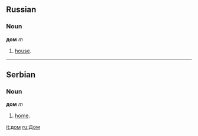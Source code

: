 == Russian ==
=== Noun ===
'''дом''' ''m''

# [[house]].

----

== Serbian ==
=== Noun ===
'''дом''' ''m''

# [[home]].


[[it:дом]]
[[ru:Дом]]